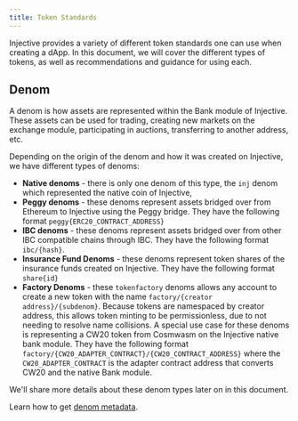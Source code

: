 ```yaml
---
title: Token Standards
---
```


Injective provides a variety of different token standards one can use when creating a dApp. In this document, we will cover the different types of tokens, as well as recommendations and guidance for using each.

## Denom

A denom is how assets are represented within the Bank module of Injective. These assets can be used for trading, creating new markets on the exchange module, participating in auctions, transferring to another address, etc.

Depending on the origin of the denom and how it was created on Injective, we have different types of denoms:

* **Native denoms** - there is only one denom of this type, the `inj` denom which represented the native coin of Injective,
* **Peggy denoms** - these denoms represent assets bridged over from Ethereum to Injective using the Peggy bridge. They have the following format `peggy{ERC20_CONTRACT_ADDRESS}`
* **IBC denoms** - these denoms represent assets bridged over from other IBC compatible chains through IBC. They have the following format `ibc/{hash}`.
* **Insurance Fund Denoms** - these denoms represent token shares of the insurance funds created on Injective. They have the following format `share{id}`
* **Factory Denoms** - these `tokenfactory` denoms allows any account to create a new token with the name `factory/{creator address}/{subdenom}`. Because tokens are namespaced by creator address, this allows token minting to be permissionless, due to not needing to resolve name collisions. A special use case for these denoms is representing a CW20 token from Cosmwasm on the Injective native bank module. They have the following format `factory/{CW20_ADAPTER_CONTRACT}/{CW20_CONTRACT_ADDRESS}` where the `CW20_ADAPTER_CONTRACT` is the adapter contract address that converts CW20 and the native Bank module.

We'll share more details about these denom types later on in this document.

Learn how to get [denom metadata](../developers/assets/token-metadata/).
